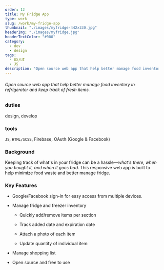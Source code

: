 ```yaml
---
order: 12
title: My Fridge App
type: work
slug: /work/my-fridge-app
thumbnail: "./images/myfridge-442x330.jpg"
headerImg: "./images/myfridge.jpg"
headerTextColor: "#000"
category:
  - dev
  - design
tags:
  - UX/UI
  - JS
description: "Open source web app that help better manage food inventory in refrigerator and keep track of fresh items."
---
```



###### Open source web app that help better manage food inventory in refrigerator and keep track of fresh items.

<section class="portfolioDetail">

### duties

design, develop

</section>

<section class="portfolioDetail">

### tools

`JS`, `HTML/SCSS`, Firebase, OAuth (Google & Facebook)

</section>

<section class="portfolioDetail">

### Background

Keeping track of what's in your fridge can be a hassle&mdash;_what's there, when you bought it, and when it goes bad_. This responsive web app is built to help minimize food waste and better manage fridge.

</section>

<section class="portfolioDetail">

### Key Features

<div>

- Google/Facebook sign-in for easy access from multiple devices.

- Manage fridge and freezer inventory

  - Quickly add/remove items per section

  - Track added date and expiration date

  - Attach a photo of each item

  - Update quantity of individual item

- Manage shopping list

- Open source and free to use

</div>
</section>

<ButtonContainer>
  <SimpleButton
    cta="Launch live app"
    link="https://rememberfridge.com/"
    color="var(--yellow500)"
  />
  <SimpleButton
    cta="View GitHub Repo"
    link="https://github.com/baadaa/myfridge"
    color="var(--green500)"
  />
</ButtonContainer>
